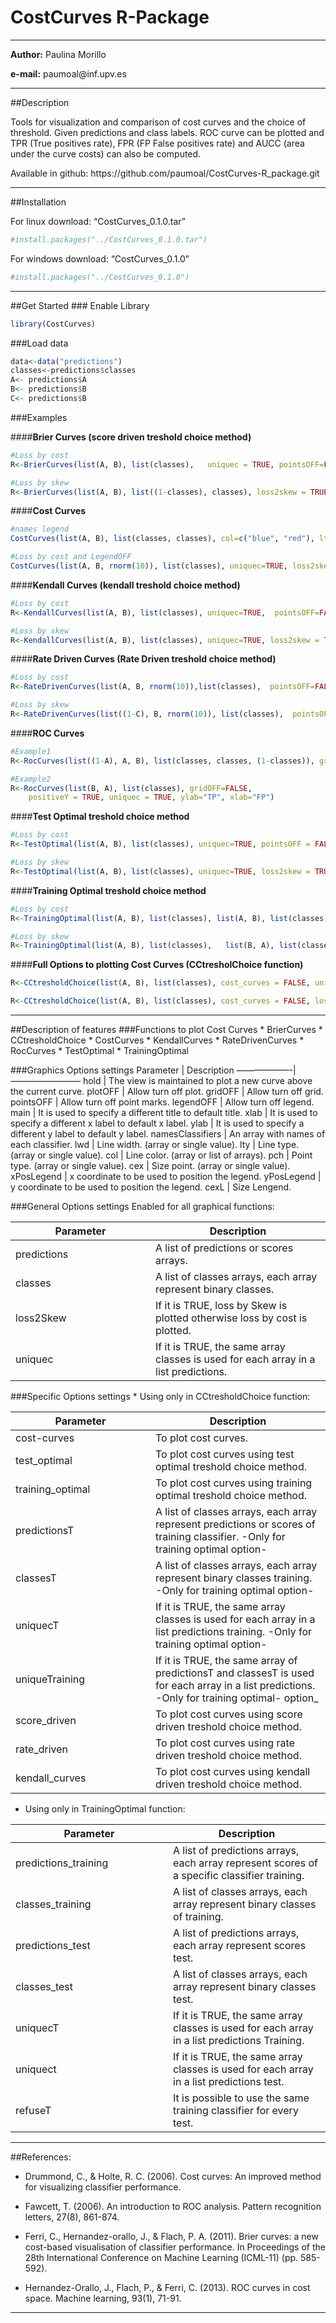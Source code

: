 #                                CostCurves R-Package

***
__Author:__ Paulina Morillo

__e-mail:__ paumoal@inf.upv.es

******************************************************************

##Description

Tools for visualization and comparison of cost curves and the choice of threshold. Given predictions and class labels.
ROC curve can be plotted and TPR (True positives rate),  FPR (FP False positives rate) and AUCC (area under the curve costs) can also be computed.

Available in github: 
https://github.com/paumoal/CostCurves-R_package.git

***

##Installation

For linux download: "CostCurves_0.1.0.tar"


```r
#install.packages("../CostCurves_0.1.0.tar")
```


For windows download: "CostCurves_0.1.0"
```r
#install.packages("../CostCurves_0.1.0")
```

***
##Get Started
### Enable Library
```r
library(CostCurves)
```
###Load data
```r
data<-data("predictions")
classes<-predictions$classes
A<- predictions$A
B<- predictions$B
C<- predictions$B
```
###Examples

####__Brier Curves (score driven treshold choice method)__
```r
#Loss by cost
R<-BrierCurves(list(A, B), list(classes),	uniquec = TRUE, pointsOFF=FALSE)

#Loss by skew
R<-BrierCurves(list(A, B), list((1-classes), classes), loss2skew = TRUE, gridOFF = FALSE, pointsOFF=FALSE, main=NULL)

```

####__Cost Curves__

```r

#names legend
CostCurves(list(A, B), list(classes, classes), col=c("blue", "red"), lty=c(1, 2), namesClassifiers = c("A","B"))

#Loss by cost and LegendOFF
CostCurves(list(A, B, rnorm(10)), list(classes), uniquec=TRUE, loss2skew = TRUE, lty=5)

```

####__Kendall Curves (kendall treshold choice method)__

```r

#Loss by cost
R<-KendallCurves(list(A, B), list(classes), uniquec=TRUE,  pointsOFF=FALSE, main="Kendall Curves")

#Loss by skew
R<-KendallCurves(list(A, B), list(classes), uniquec=TRUE, loss2skew = TRUE, pointsOFF=FALSE)

```

####__Rate Driven Curves (Rate Driven treshold choice method)__

```r
#Loss by cost
R<-RateDrivenCurves(list(A, B, rnorm(10)),list(classes),  pointsOFF=FALSE, uniquec=TRUE)

#Loss by skew
R<-RateDrivenCurves(list((1-C), B, rnorm(10)), list(classes),  pointsOFF=FALSE, uniquec=TRUE,	loss2skew = TRUE)

```

####__ROC Curves__

```r
#Example1
R<-RocCurves(list((1-A), A, B), list(classes, classes, (1-classes)), gridOFF=FALSE, pointsOFF=FALSE)

#Example2
R<-RocCurves(list(B, A), list(classes), gridOFF=FALSE,
	positiveY = TRUE, uniquec = TRUE, ylab="TP", xlab="FP")

```

####__Test Optimal treshold choice method__

```r
#Loss by cost
R<-TestOptimal(list(A, B), list(classes), uniquec=TRUE, pointsOFF = FALSE)

#Loss by skew
R<-TestOptimal(list(A, B), list(classes), uniquec=TRUE,	loss2skew = TRUE,  pointsOFF=FALSE)

```

####__Training Optimal treshold choice method__

```r
#Loss by cost
R<-TrainingOptimal(list(A, B), list(classes), list(A, B), list(classes),  pointsOFF=FALSE, uniquect = TRUE, uniquecT = TRUE, loss2skew = TRUE, refuseT = TRUE)

#Loss by skew
R<-TrainingOptimal(list(A, B), list(classes),	list(B, A), list(classes), uniquect = TRUE,	namesClassifiers=c("A", "B"), namesTests=c("B","A"), uniquecT = TRUE)

```

####__Full Options to plotting Cost Curves (CCtresholChoice function)__

```r
R<-CCtresholdChoice(list(A, B), list(classes), cost_curves = FALSE, uniquec = TRUE,	training_optimal = TRUE,	predictionsT =  list(B, A), classesT = list(classes), uniquecT = TRUE, rate_driven = TRUE)

R<-CCtresholdChoice(list(A, B), list(classes), cost_curves = FALSE, loss2skew = TRUE, uniquec = TRUE, training_optimal = TRUE, predictionsT =  list(B), classesT = list(classes), uniqueTraining = TRUE, kendall_curves = TRUE, rate_driven = TRUE)

```

***
##Description of features
###Functions to plot Cost Curves
* BrierCurves
* CCtresholdChoice
* CostCurves
* KendallCurves
* RateDrivenCurves
* RocCurves
* TestOptimal
* TrainingOptimal

###Graphics Options settings
Parameter          | Description
-------------------|------------------------
hold               | The view is maintained to plot a new curve above the current curve.
plotOFF            | Allow turn off plot.
gridOFF            | Allow turn off grid.
pointsOFF          | Allow turn off point marks.
legendOFF          | Allow turn off legend.
main               | It is used to specify a different title to default title.
xlab               | It is used to specify a different x label to default x label.
ylab               | It is used to specify a different y label to default y label.
namesClassifiers   | An array with names of each classifier.
lwd                | Line width. (array or single value).
lty                | Line type. (array or single value).
col                | Line color. (array or list of arrays).
pch                | Point type. (array or single value).
cex                | Size point. (array or single value).
xPosLegend         | x coordinate to be used to position the legend.
yPosLegend         | y coordinate to be used to position the legend.
cexL               | Size Lengend.

###General Options settings
Enabled for all graphical functions:

Parameter          | Description
-------------------|------------------------
predictions        | A list of predictions or scores arrays.
classes            | A list of classes arrays, each array represent binary classes.
loss2Skew          | If it is TRUE, loss by Skew is plotted otherwise loss by cost is plotted.
uniquec            | If it is TRUE, the same array classes is used for each array in a list predictions.

###Specific Options settings
* Using only in CCtresholdChoice function:

Parameter          | Description
-------------------|------------------------
cost-curves        | To plot cost curves.
test_optimal       | To plot cost curves using test optimal treshold choice method.
training_optimal   | To plot cost curves using training optimal treshold choice method. 
predictionsT       | A list of classes arrays, each array represent predictions or scores of training classifier. -Only for training optimal option-
classesT           | A list of classes arrays, each array represent binary classes training. -Only for training optimal option-
uniquecT           | If it is TRUE, the same array classes is used for each array in a list predictions training. -Only for training optimal option-
uniqueTraining     | If it is TRUE, the same array of predictionsT and classesT is used for each array in a list predictions. -Only for training optimal- option_
score_driven       | To plot cost curves  using score driven treshold choice method.
rate_driven        | To plot cost curves using rate driven treshold choice method.
kendall_curves     | To plot cost curves using kendall driven treshold choice method.

* Using only in TrainingOptimal function:

Parameter               | Description
------------------------|------------------------
predictions_training    | A list of predictions arrays, each array represent scores of a specific classifier training.
classes_training        | A list of classes arrays, each array represent binary classes of training.
predictions_test        | A list of predictions arrays, each array represent scores test.
classes_test            | A list of classes arrays, each array represent binary classes test.
uniquecT                | If it is TRUE, the same array classes is used for each array in a list predictions Training.
uniquect                | If it is TRUE, the same array classes is used for each array in a list predictions test.
refuseT	                | It is possible to use the same training classifier for every test.

***

##References:

* Drummond, C., & Holte, R. C. (2006). Cost curves: An improved method for visualizing classifier performance.

* Fawcett, T. (2006). An introduction to ROC analysis. Pattern recognition letters, 27(8), 861-874.

* Ferri, C., Hernandez-orallo, J., & Flach, P. A. (2011). Brier curves: a new cost-based visualisation of classifier performance. In Proceedings of the 28th International Conference on Machine Learning (ICML-11) (pp. 585-592).

* Hernandez-Orallo, J., Flach, P., & Ferri, C. (2013). ROC curves in cost space. Machine learning, 93(1), 71-91.

***


